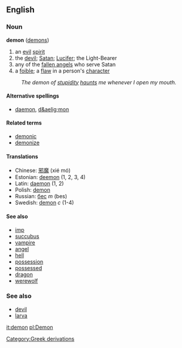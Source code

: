==English==
===Noun===
'''demon''' ([[demons]])

# an [[evil]] [[spirit]]
# the [[devil]]; [[Satan]]; [[Lucifer]]; the Light-Bearer
# any of the [[fallen angel]]s who serve Satan
# a [[foible]]; a [[flaw]] in a person's [[character]]
: ''The demon of [[stupidity]] [[haunt]]s me whenever I open my mouth.''

====Alternative spellings====
*[[daemon]], [[d&aelig;mon]]

====Related terms====
*[[demonic]]
*[[demonize]]

====Translations====
*Chinese: [[邪魔]] (xié mó)
*Estonian: [[deemon]] (1, 2, 3, 4)
*Latin: [[daemon]] (1, 2)
*Polish: [[demon]]
*Russian: [[бес]] ''m'' (bes)
*Swedish: [[demon]] ''c'' (1-4)

====See also====
*[[imp]]
*[[succubus]]
*[[vampire]]
*[[angel]]
*[[hell]]
*[[possession]]
*[[possessed]]
*[[dragon]]
*[[werewolf]]

===See also===
*[[devil]]
*[[larva]]

[[it:demon]]
[[pl:Demon]]
[[Category:Greek derivations]]